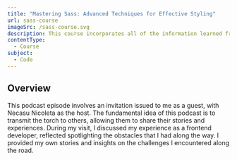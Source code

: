 ```yaml
---
title: "Mastering Sass: Advanced Techniques for Effective Styling"
url: sass-course
imageSrc: /sass-course.svg
description: This course incorporates all of the information learned from working with Sass for over three years. It is constantly updated to match the most latest versions, ensuring that the material is up to date.
contentType:
  - Course
subject:
  - Code
---
```


<section>
  <h2>Overview</h2>
  <p>
    This podcast episode involves an invitation issued to me as a guest, with
    Necasu Nicoleta as the host. The fundamental idea of this podcast is to
    transmit the torch to others, allowing them to share their stories and
    experiences. During my visit, I discussed my experience as a frontend
    developer, reflected spotlighting the obstacles that I had along the way. I
    provided my own stories and insights on the challenges I encountered along
    the road.
  </p>
</section>
